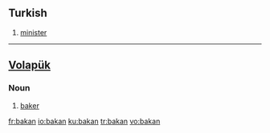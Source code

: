 ==Turkish==
{{infl|tr|noun}}
# [[minister]]

----

==[[Volapük]]==

===Noun===
{{infl|vo|noun}}

# [[baker]]

[[fr:bakan]]
[[io:bakan]]
[[ku:bakan]]
[[tr:bakan]]
[[vo:bakan]]